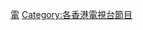 {{Catnav|頁面分類|...|電視節目|香港電視節目|各香港電視台節目}}
{{Catnav|頁面分類|...|香港電視台|無綫電視}}
{{Catmore}}

[[Category:電視廣播有限公司|電]]
[[Category:各香港電視台節目|Category:各香港電視台節目]]